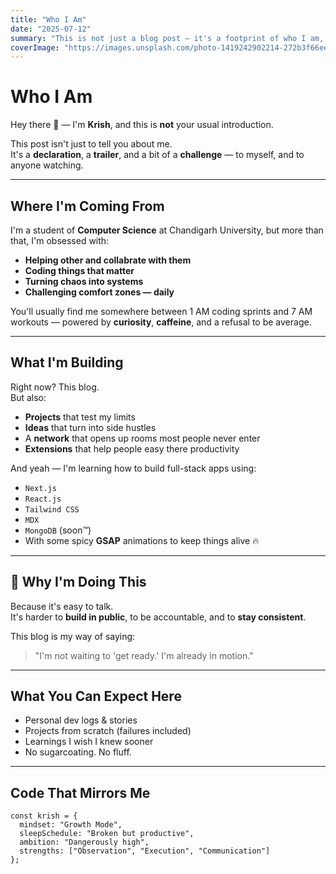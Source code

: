 ```yaml
---
title: "Who I Am"
date: "2025-07-12"
summary: "This is not just a blog post — it's a footprint of who I am, where I'm headed, and what I stand for."
coverImage: "https://images.unsplash.com/photo-1419242902214-272b3f66ee7a?q=80&w=913&auto=format&fit=crop&ixlib=rb-4.1.0&ixid=M3wxMjA3fDB8MHxwaG90by1wYWdlfHx8fGVufDB8fHx8fA%3D%3D"
---
```


# Who I Am

Hey there 👋 — I'm **Krish**, and this is **not** your usual introduction.

This post isn't just to tell you about me.  
It's a **declaration**, a **trailer**, and a bit of a **challenge** — to myself, and to anyone watching.

---

##  Where I'm Coming From

I'm a student of **Computer Science** at Chandigarh University, but more than that, I'm obsessed with:

- **Helping other and collabrate with them**
- **Coding things that matter**
- **Turning chaos into systems**
- **Challenging comfort zones — daily**

You'll usually find me somewhere between 1 AM coding sprints and 7 AM workouts — powered by **curiosity**, **caffeine**, and a refusal to be average.

---

##  What I'm Building

Right now? This blog.  
But also:

- **Projects** that test my limits
- **Ideas** that turn into side hustles
- A **network** that opens up rooms most people never enter
- **Extensions** that help people easy there productivity

And yeah — I'm learning how to build full-stack apps using:
- `Next.js`
- `React.js`
- `Tailwind CSS`
- `MDX`
- `MongoDB` (soon™)
- With some spicy **GSAP** animations to keep things alive 🔥

---

## 🧠 Why I'm Doing This

Because it's easy to talk.  
It's harder to **build in public**, to be accountable, and to **stay consistent**.

This blog is my way of saying:
> "I'm not waiting to 'get ready.' I'm already in motion."

---

##  What You Can Expect Here

- Personal dev logs & stories
- Projects from scratch (failures included)
- Learnings I wish I knew sooner
- No sugarcoating. No fluff.

---

##  Code That Mirrors Me

```tsx
const krish = {
  mindset: "Growth Mode",
  sleepSchedule: "Broken but productive",
  ambition: "Dangerously high",
  strengths: ["Observation", "Execution", "Communication"]
};
```